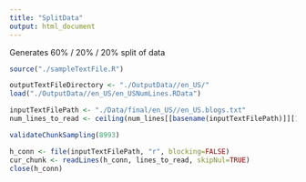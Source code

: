 ```yaml
---
title: "SplitData"
output: html_document
---
```

Generates 60% / 20% / 20% split of data

```r
source("./sampleTextFile.R")
```

```r
outputTextFileDirectory <- "./OutputData//en_US/"
load("./OutputData//en_US/en_USNumLines.RData")

inputTextFilePath <- "./Data/final/en_US//en_US.blogs.txt"
num_lines_to_read <- ceiling(num_lines[[basename(inputTextFilePath)]][1]/100)

validateChunkSampling(8993)

h_conn <- file(inputTextFilePath, "r", blocking=FALSE)
cur_chunk <- readLines(h_conn, lines_to_read, skipNul=TRUE)
close(h_conn)
```
